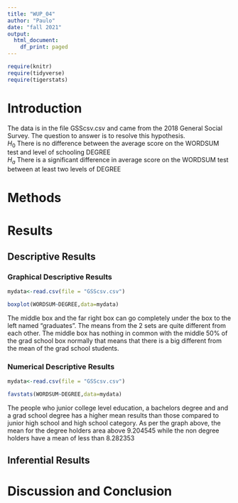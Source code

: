 ```yaml
---
title: "WUP_04"
author: "Paulo"
date: "fall 2021"
output:
  html_document:
    df_print: paged
---
```


```r
require(knitr)
require(tidyverse)
require(tigerstats)

```

# Introduction

<!--In this section you explain what you are trying to show.  Where did the data come from?  What is the research or other question you are trying to answer?!-->

The data is in the file GSScsv.csv and came from the 2018 General Social Survey.  The question to answer is to resolve this hypothesis.  
$H_0$ There is no difference between the average score on the WORDSUM test and level of schooling DEGREE  
$H_a$ There is a significant difference in average score on the WORDSUM test between at least two levels of DEGREE  

# Methods

<!--Decide on your methods:  use "variable analysis" or other appropriate descriptors.  Make sure to choose at least one graphical method and at least one numerical method.!-->

# Results

<!--Divide this section into two sub-sections:  One for your descriptive  results and one for your inferential results.!-->

## Descriptive Results

### Graphical Descriptive Results

<!--Graphical results here.  Make sure to show your code.  Provide appropriate labels for axes, giving units if possible, and provide a good title for the graph, too.  Use the graphical results to describe the patterns if any that exist in the data as focused toward the research question!-->
```r
mydata<-read.csv(file = "GSScsv.csv")
```

```r
boxplot(WORDSUM~DEGREE,data=mydata)
```
The middle box and the far right box can go completely under the box to the left named "graduates". The means from the 2 sets are quite different from each other. The middle box has nothing in common with the middle 50% of the grad school box normally that means that there is a big different from the mean of the grad school students. 

### Numerical Descriptive Results

<!--Numerical results go here. Use the numerical results to describe the patterns if any that exist in the data as focused toward the research question!-->
```r
mydata<-read.csv(file = "GSScsv.csv")
```

```r
favstats(WORDSUM~DEGREE,data=mydata)
```
The people who junior college level education, a bachelors degree and and a grad school degree has a higher mean results than those compared to junior high school and high school category. As per the graph above, the mean for the degree holders area above 9.204545 while the non degree holders have a mean of less than 8.282353

## Inferential Results

<!--State hypothesis clearly.  Make sure your discussion of the inferential test covers all the aspects that the test output produces, such as test statistic, p-value etc.  Make a decision about the null hypothesis, explain the assumptions on which the selected test/procedure was based, and why the chosen procedure satisfys the assumptions and is appropriate to answer the research question!-->



# Discussion and Conclusion

<!--Discussion and conclusion here.  If you found a relationship be sure to consider whether the relationship occurs because one of the variavbles causes the other, or whether they perhasps are related for some other reason.  Watch the chapter 6 videos from the GeorgeTown videos collection.!-->
